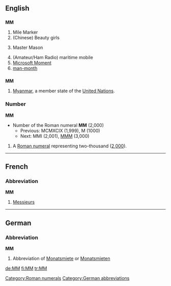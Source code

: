 ==English==
==={{initialism}}===
'''MM'''
#Mile Marker
#(Chinese) Beauty girls
#{{freemasonry}} Master Mason
#(Amateur/Ham Radio) maritime mobile
#[[Microsoft Moment]]
#[[man-month]]

==={{abbreviation}}===
'''MM'''
#[[Myanmar]], a member state of the [[United Nations]].

===Number===
'''MM'''
*Number of the Roman numeral '''MM''' (2,000)
**Previous: MCMXCIX (1,999), M (1000)
**Next: MMI (2,001), [[MMM]] (3,000)

# A [[Roman numeral]] representing two-thousand ([[two thousand|2,000]]).
[[Category:Roman numerals]]
----

==French==
===Abbreviation===
'''MM'''
# [[Messieurs]]

----

==German==

===Abbreviation===
'''MM'''

# {{context|apartment listing|lang=de}} Abbreviation of [[Monatsmiete]] or [[Monatsmieten]]

[[Category:German abbreviations]]
[[de:MM]]
[[fi:MM]]
[[tr:MM]]
